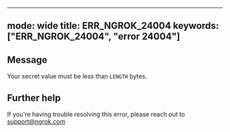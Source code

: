 
---
mode: wide
title: ERR_NGROK_24004
keywords: ["ERR_NGROK_24004", "error 24004"]
---

## Message
Your secret value must be less than `LENGTH` bytes.




## Further help
If you're having trouble resolving this error, please reach out to [support@ngrok.com](mailto:support@ngrok.com?subject=Help%20with%20ERR_NGROK_24004)

